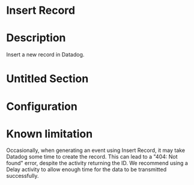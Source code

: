 ﻿# Insert Record

# Description

Insert a new record in Datadog.

# Untitled Section

# Configuration













# Known limitation

Occasionally, when generating an event using Insert Record, it may take Datadog some time
        to create the record. This can lead to a "404: Not found" error, despite the activity
        returning the ID. We recommend using a Delay activity to allow enough time for the data to be transmitted
        successfully.
